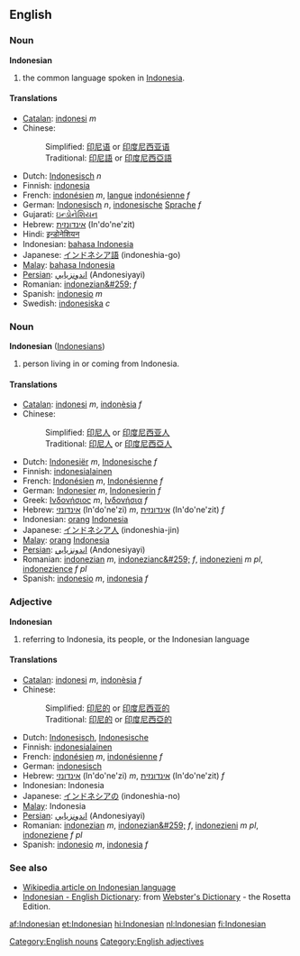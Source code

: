 ==English==
===Noun===
'''Indonesian'''

#the common language spoken in [[Indonesia]].

====Translations====
*[[Catalan]]: [[indonesi]] ''m''
*Chinese:
*:Simplified: [[印尼语]] or [[印度尼西亚语]]
*:Traditional: [[印尼語]] or [[印度尼西亞語]]
*Dutch: [[Indonesisch]] ''n''
*Finnish: [[indonesia]]
*French: [[indonésien]] ''m'', [[langue]] [[indonésienne]] ''f''
*German: [[Indonesisch]] ''n'', [[indonesische]] [[Sprache]] ''f''
*Gujarati: [[ઇન્ડોનેશિયન]]
*Hebrew: [[אינדונזית]] (In'do'ne'zit)
*Hindi: [[इन्डोनेशियन]]
*Indonesian: [[bahasa Indonesia]]
*Japanese: [[インドネシア語]] (indoneshia-go)
*[[Malay]]: [[bahasa Indonesia]]
*[[Persian]]: [[اندونزيايي]] (Andonesiyayi)
*Romanian: [[indonezian&#259;]] ''f''
*Spanish: [[indonesio]] ''m''
*Swedish: [[indonesiska]] ''c''

===Noun===
'''Indonesian''' ([[Indonesians]])

#person living in or coming from Indonesia.

====Translations====
*[[Catalan]]: [[indonesi]] ''m'', [[indonèsia]] ''f''
*Chinese:
*:Simplified: [[印尼人]] or [[印度尼西亚人]]
*:Traditional: [[印尼人]] or [[印度尼西亞人]]
*Dutch: [[Indonesiër]] ''m'', [[Indonesische]] ''f''
*Finnish: [[indonesialainen]]
*French: [[Indonésien]] ''m'', [[Indonésienne]] ''f''
*German: [[Indonesier]] ''m'', [[Indonesierin]] ''f''
*Greek: [[Ινδονήσιος]] ''m'', [[Ινδονήσια]] ''f''
*Hebrew: [[אינדונזי]] (In'do'ne'zi) ''m'', [[אינדונזית]] (In'do'ne'zit) ''f''
*Indonesian: [[orang]] [[Indonesia]]
*Japanese: [[インドネシア人]] (indoneshia-jin)
*[[Malay]]: [[orang]] [[Indonesia]]
*[[Persian]]: [[اندونزيايي]] (Andonesiyayi)
*Romanian: [[indonezian]] ''m'', [[indonezianc&#259;]] ''f'', [[indonezieni]] ''m pl'', [[indonezience]] ''f pl''
*Spanish: [[indonesio]] ''m'', [[indonesia]] ''f''

===Adjective===
'''Indonesian'''

#referring to Indonesia, its people, or the Indonesian language

====Translations====
*[[Catalan]]: [[indonesi]] ''m'', [[indonèsia]] ''f''
*Chinese:
*:Simplified: [[印尼的]] or [[印度尼西亚的]]
*:Traditional: [[印尼的]] or [[印度尼西亞的]]
*Dutch: [[Indonesisch]], [[Indonesische]]
*Finnish: [[indonesialainen]]
*French: [[indonésien]] ''m'', [[indonésienne]] ''f''
*German: [[indonesisch]]
*Hebrew: [[אינדונזי]] (In'do'ne'zi) ''m'', [[אינדונזית]] (In'do'ne'zit) ''f''
*Indonesian: Indonesia
*Japanese: [[インドネシアの]] (indoneshia-no)
*[[Malay]]: Indonesia
*[[Persian]]: [[اندونزيايي]] (Andonesiyayi)
*Romanian: [[indonezian]] ''m'', [[indonezian&#259;]] ''f'', [[indonezieni]] ''m pl'', [[indoneziene]] ''f pl''
*Spanish: [[indonesio]] ''m'', [[indonesia]] ''f''

===See also===
{{interwiktionary|code=id}}
*[[w:Indonesian language|Wikipedia article on Indonesian language]]
*[http://www.websters-online-dictionary.org/definition/Indonesian-english/ Indonesian - English Dictionary]: from [http://www.websters-online-dictionary.org/ Webster's Dictionary] - the Rosetta Edition.

[[Category:English nouns]] [[Category:English adjectives]]

[[af:Indonesian]]
[[et:Indonesian]]
[[hi:Indonesian]]
[[nl:Indonesian]]
[[fi:Indonesian]]